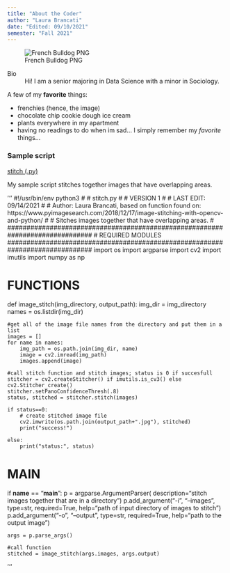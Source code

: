 ```yaml
---
title: "About the Coder"
author: "Laura Brancati"
date: "Edited: 09/10/2021"
semester: "Fall 2021"
---
```


![French Bulldog PNG](https://image.spreadshirtmedia.com/image-server/v1/mp/designs/1009134752,width=178,height=178/french-bulldog-puppy-face.png "frenchie")

Bio
:  Hi! I am a senior majoring in Data Science with a minor in Sociology.

A few of my **favorite** things: 

- frenchies (hence, the image)
- chocolate chip cookie dough ice cream
- plants everywhere in my apartment
- having no readings to do
when im sad... I simply remember my *favorite* things...

### Sample script
[stitch (.py)](scripts/stitch.py)

My sample script stitches together images that have overlapping areas. 

'''
#!/usr/bin/env python3
#
# stitch.py
#
# VERSION 1
#
# LAST EDIT: 09/14/2021
#
# Author: Laura Brancati, based on function found on: https://www.pyimagesearch.com/2018/12/17/image-stitching-with-opencv-and-python/
#
# Sitches images together that have overlapping areas. 
#
##############################################################################
# REQUIRED MODULES
##############################################################################
import os
import argparse
import cv2
import imutils
import numpy as np

##############################################################################
# FUNCTIONS
##############################################################################
def image_stitch(img_directory, output_path):
    img_dir = img_directory
    names = os.listdir(img_dir)

    #get all of the image file names from the directory and put them in a list
    images = []
    for name in names:
        img_path = os.path.join(img_dir, name)
        image = cv2.imread(img_path)
        images.append(image)

    #call stitch function and stitch images; status is 0 if succesfull
    stitcher = cv2.createStitcher() if imutils.is_cv3() else cv2.Stitcher_create()
    stitcher.setPanoConfidenceThresh(.8)
    status, stitched = stitcher.stitch(images)

    if status==0:
        # create stitched image file
        cv2.imwrite(os.path.join(output_path+".jpg"), stitched)
        print("success!")
        
    else:
        print("status:", status)

##############################################################################
# MAIN
##############################################################################
if __name__ == "__main__":
    p = argparse.ArgumentParser(
        description="stitch images together that are in a directory")
    p.add_argument("-i", "--images", type=str, required=True,
	    help="path of input directory of images to stitch")
    p.add_argument("-o", "--output", type=str, required=True,
	    help="path to the output image")

    args = p.parse_args()
    
    #call function
    stitched = image_stitch(args.images, args.output)
'''